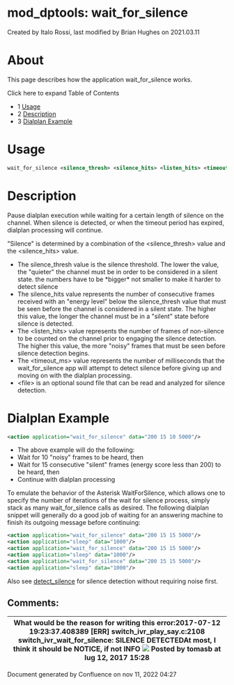 
# mod_dptools: wait_for_silence 

 Created by  Italo Rossi, last modified by  Brian Hughes on 2021.03.11

# About

This page describes how the application wait\_for\_silence works.

Click here to expand Table of Contents

* 1 [Usage](#-freeswitch--mod_dptools-wait_for_silence-)
* 2 [Description](#-freeswitch--mod_dptools-wait_for_silence-)
* 3 [Dialplan Example](#dialplan-example)

# Usage

```xml
wait_for_silence <silence_thresh> <silence_hits> <listen_hits> <timeout_ms> [<file>]
```

# Description

  
Pause dialplan execution while waiting for a certain length of silence on the channel. When silence is detected, or when the timeout period has expired, dialplan processing will continue.

"Silence" is determined by a combination of the &lt;silence\_thresh> value and the &lt;silence\_hits> value.

* The silence\_thresh value is the silence threshold. The lower the value, the "quieter" the channel must be in order to be considered in a silent state. the numbers have to be \*bigger\* not smaller to make it harder to detect silence
* The silence\_hits value represents the number of consecutive frames received with an "energy level" below the silence\_thresh value that must be seen before the channel is considered in a silent state. The higher this value, the longer the channel must be in a "silent" state before silence is detected.
* The &lt;listen\_hits> value represents the number of frames of non-silence to be counted on the channel prior to engaging the silence detection. The higher this value, the more "noisy" frames that must be seen before silence detection begins.
* The &lt;timeout\_ms> value represents the number of milliseconds that the wait\_for\_silence app will attempt to detect silence before giving up and moving on with the dialplan processing.
* &lt;file> is an optional sound file that can be read and analyzed for silence detection.

# Dialplan Example

  
```xml
<action application="wait_for_silence" data="200 15 10 5000"/>
```

  
* The above example will do the following:
* Wait for 10 "noisy" frames to be heard, then
* Wait for 15 consecutive "silent" frames (energy score less than 200) to be heard, then
* Continue with dialplan processing

To emulate the behavior of the Asterisk WaitForSilence, which allows one to specify the number of iterations of the wait for silence process, simply stack as many wait\_for\_silence calls as desired. The following dialplan snippet will generally do a good job of waiting for an answering machine to finish its outgoing message before continuing:

```xml
<action application="wait_for_silence" data="200 15 15 5000"/>
<action application="sleep" data="1000"/>
<action application="wait_for_silence" data="200 15 15 5000"/>
<action application="sleep" data="1000"/>
<action application="wait_for_silence" data="200 15 15 5000"/>
<action application="sleep" data="1000"/>
```

Also see [detect\_silence](../mod_dptools_1970333.mdx#-c) for silence detection without requiring noise first.

## Comments:

| What would be the reason for writing this error:2017-07-12 19:23:37.408389 \[ERR\] switch\_ivr\_play\_say.c:2108 switch\_ivr\_wait\_for\_silence: SILENCE DETECTEDAt most, I think it should be NOTICE, if not INFO ![](/images/icons/contenttypes/comment_16.png) Posted by tomasb at lug 12, 2017 15:28 |
| -------------------------------------------------------------------------------------------------------------------------------------------------------------------------------------------------------------------------------------------------------------------------------------------------------- |

Document generated by Confluence on nov 11, 2022 04:27
